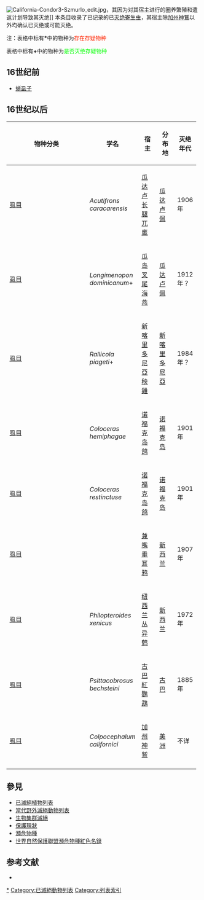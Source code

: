 [[File:California-Condor3-Szmurlo_edit.jpg|thumb]]，其因为对其宿主进行的圈养繁殖和遣返计划导致其灭绝]]
本条目收录了已记录的已[[灭绝|灭绝]][[寄生虫|寄生虫]]，其宿主除[[加州神鷲|加州神鷲]]以外均确认已灭绝或可能灭绝。

注：表格中标有'''*'''中的物种为<font color="#FF2400">存在存疑物种</font>

表格中标有'''+'''中的物种为<font color="#00FF00">是否灭绝存疑物种</font>

==16世纪前==
*[[蜥虱子|蜥虱子]]

==16世纪以后==

{| class="wikitable"
! width="5%" | 物种分类
! width="18%" | 学名
! width="10%" | 宿主
! width="10%" | 分布地
! width="10%" | 灭绝年代
|-
|[[虱目|虱目]]
|''Acutifrons caracarensis''
|[[瓜达卢长腿兀鹰|瓜达卢长腿兀鹰]]
|[[瓜达卢佩|瓜达卢佩]]
|1906年
|-
|[[虱目|虱目]]
|''Longimenopon dominicanum''+
|[[瓜岛叉尾海燕|瓜岛叉尾海燕]]
|[[瓜达卢佩|瓜达卢佩]]
|1912年？
|-
|[[虱目|虱目]]
|''Rallicola piageti''+
|[[新喀里多尼亞秧雞|新喀里多尼亞秧雞]]
|[[新喀里多尼亞|新喀里多尼亞]]
|1984年？
|-
|[[虱目|虱目]]
|''Coloceras hemiphagae''
|[[诺福克岛鸽|诺福克岛鸽]]
|[[诺福克岛|诺福克岛]]
|1901年
|-
|[[虱目|虱目]]
|''Coloceras restinctuse''
|[[诺福克岛鸽|诺福克岛鸽]]
|[[诺福克岛|诺福克岛]]
|1901年
|-
|[[虱目|虱目]]
|{{link-en|''Rallicola extinctus''|Rallicola extinctus}}
|[[兼嘴垂耳鸦|兼嘴垂耳鸦]]
|[[新西兰|新西兰]]
|1907年
|-
|[[虱目|虱目]]
|''Philopteroides xenicus''
|[[纽西兰丛异鹩|纽西兰丛异鹩]]
|[[新西兰|新西兰]]
|1972年
|-
|[[虱目|虱目]]
|''Psittacobrosus bechsteini''
|[[古巴紅鸚鵡|古巴紅鸚鵡]]
|[[古巴|古巴]]
|1885年
|-
|[[虱目|虱目]]
|''Colpocephalum californici''
|[[加州神鷲|加州神鷲]]
|[[美洲|美洲]]
|不详
|-
|}

==參見==
* [[已滅絕植物列表|已滅絕植物列表]]
* [[當代野外滅絕動物列表|當代野外滅絕動物列表]]
* [[生物集群滅絕|生物集群滅絕]] 
* [[保護現狀|保護現狀]]
* [[瀕危物種|瀕危物種]]
* [[世界自然保護聯盟瀕危物種紅色名錄|世界自然保護聯盟瀕危物種紅色名錄]]
==参考文献==
*{{cite journal|author= Mey E|year= 2005|title= Psittacobrosus bechsteini: a new extinct chewing louse (Insecta, Phthiraptera, Amblycera) off the Cuban Macaw Ara tricolor (Psittaciiformes), with an annotated review of fossil and recently extinct animal lice|journal= Anzeiger des Vereins Thüringer Ornithologen|volume= 5|pages= 201–217|url= http://www.phthiraptera.org/Publications/46150.pdf|access-date= 2014-08-23|archive-date= 2007-01-10|archive-url= https://web.archive.org/web/20070110000755/http://www.phthiraptera.org/Publications/46150.pdf|dead-url= yes}}

[[Category:已灭绝动物|*]]
[[Category:已滅絕動物列表|Category:已滅絕動物列表]]
[[Category:列表索引|Category:列表索引]]